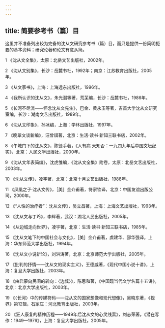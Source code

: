 ```yaml
---
---
---
```

title: 简要参考书（篇）目
---




这里并不准备列出较为完备的沈从文研究参考书（篇）目，而只是提供一份简明扼要的基本资料；研究论著和论文有意从简。

1 《沈从文全集》，太原：北岳文艺出版社，2002年。

2 《沈从文别集》，长沙：岳麓书社，1992年；南京：江苏教育出版社，2005年。

3 《从文家书》，上海：上海远东出版社，1996年。

4 《我所认识的沈从文》，朱光潜等著，荒芜编，长沙：岳麓书社，1986年。

5 《长河不尽流——怀念沈从文先生》，巴金、黄永玉等著，吉首大学沈从文研究室编，长沙：湖南文艺出版社，1989年。

6 《沈从文印象》，孙冰编，上海：学林出版社，1997年。

7 《晚翠文谈新编》，汪曾祺著，北京：生活·读书·新知三联书店，2002年。

8 《午城门下的沈从文》，陈徒手著，《人有病 天知否：一九四九年后中国文坛纪实》，北京：人民文学出版社，2000年。

9 《沈从文年表简编》，沈虎雏编，《沈从文全集》附卷，太原：北岳文艺出版社，2003年。

10 《沈从文传》，凌宇著，北京：北京十月文艺出版社，1988年。

11 《凤凰之子·沈从文传》，［美］金介甫著，符家钦译，北京：中国友谊出版公司，2000年。

12 《“人性的治疗者”：沈从文传》，吴立昌著，上海：上海文艺出版社，1993年。

13 《沈从文与丁玲》，李辉著，武汉：湖北人民出版社，2005年。

14 《从边城走向世界》，凌宇著，北京：生活·读书·新知三联书店，1985年。

15 《沈从文笔下的中国社会与文化》，［美］金介甫著，虞建华、邵华强译，上海：华东师范大学出版社，1994年。

16 《沈从文小说新论》，刘洪涛著，北京：北京师范大学出版社，2005年。

17 《批判的抒情——沈从文的现实主义》，王德威著，《现代中国小说十讲》，上海：复旦大学出版社，2003年。

18 《由启蒙向民间的转向：〈边城〉》，陈思和著，《中国现当代文学名篇十五讲》，北京：北京大学出版社，2003年。

19 《〈长河〉中的传媒符码——沈从文的国家想像和现代想像》，吴晓东著，《视界》第12辑，石家庄：河北教育出版社，2003年。

20 《狂人康复的精神历程——1949年后沈从文的心灵线索》，刘志荣著，《潜在写作：1949—1976》，上海：复旦大学出版社，2005年。